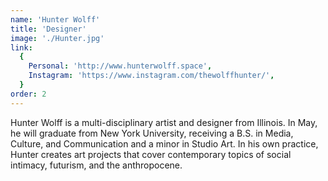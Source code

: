 ```yaml
---
name: 'Hunter Wolff'
title: 'Designer'
image: './Hunter.jpg'
link:
  {
    Personal: 'http://www.hunterwolff.space',
    Instagram: 'https://www.instagram.com/thewolffhunter/',
  }
order: 2
---
```


Hunter Wolff is a multi-disciplinary artist and designer from Illinois. In May, he will graduate from New York University,
receiving a B.S. in Media, Culture, and Communication and a minor in Studio Art. In his own practice,
Hunter creates art projects that cover contemporary topics of social intimacy, futurism, and the anthropocene.
